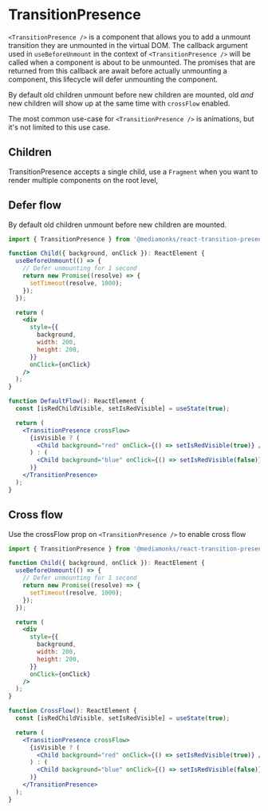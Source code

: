 
<Meta title="TransitionPresence" />

# TransitionPresence

`<TransitionPresence />` is a component that allows you to add a unmount transition they are
unmounted in the virtual DOM. The callback argument used in `useBeforeUnmount` in the context of
`<TransitionPresence />` will be called when a component is about to be unmounted. The promises that
are returned from this callback are await before actually unmounting a component, this lifecycle
will defer unmounting the component.

By default old children unmount before new children are mounted, old _and_ new children will show up
at the same time with `crossFlow` enabled.

The most common use-case for `<TransitionPresence />` is animations, but it's not limited to this
use case.

## Children

TransitionPresence accepts a single child, use a `Fragment` when you want to render multiple
components on the root level,

## Defer flow

By default old children unmount before new children are mounted.

```jsx
import { TransitionPresence } from '@mediamonks/react-transition-presence';

function Child({ background, onClick }): ReactElement {
  useBeforeUnmount(() => {
    // Defer unmounting for 1 second
    return new Promise((resolve) => {
      setTimeout(resolve, 1000);
    });
  });

  return (
    <div
      style={{
        background,
        width: 200,
        height: 200,
      }}
      onClick={onClick}
    />
  );
}

function DefaultFlow(): ReactElement {
  const [isRedChildVisible, setIsRedVisible] = useState(true);

  return (
    <TransitionPresence crossFlow>
      {isVisible ? (
        <Child background="red" onClick={() => setIsRedVisible(true)} />
      ) : (
        <Child background="blue" onClick={() => setIsRedVisible(false)} />
      )}
    </TransitionPresence>
  );
}
```

## Cross flow

Use the crossFlow prop on `<TransitionPresence />` to enable cross flow

```jsx
import { TransitionPresence } from '@mediamonks/react-transition-presence';

function Child({ background, onClick }): ReactElement {
  useBeforeUnmount(() => {
    // Defer unmounting for 1 second
    return new Promise((resolve) => {
      setTimeout(resolve, 1000);
    });
  });

  return (
    <div
      style={{
        background,
        width: 200,
        height: 200,
      }}
      onClick={onClick}
    />
  );
}

function CrossFlow(): ReactElement {
  const [isRedChildVisible, setIsRedVisible] = useState(true);

  return (
    <TransitionPresence crossFlow>
      {isVisible ? (
        <Child background="red" onClick={() => setIsRedVisible(true)} />
      ) : (
        <Child background="blue" onClick={() => setIsRedVisible(false)} />
      )}
    </TransitionPresence>
  );
}
```

